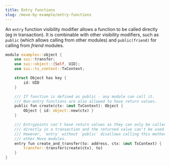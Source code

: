 ```yaml
---
title: Entry functions
slug: /move-by-example/entry-functions
---
```


An `entry` function visibility modifier allows a function to be called directly (eg in transaction). It is combinable with other visibility modifiers, such as `public` (which allows calling from other modules) and `public(friend)` for calling from _friend_ modules.

```rust
module examples::object {
    use sui::transfer;
    use sui::object::{Self, UID};
    use sui::tx_context::TxContext;

    struct Object has key {
        id: UID
    }

    /// If function is defined as public - any module can call it.
    /// Non-entry functions are also allowed to have return values.
    public fun create(ctx: &mut TxContext): Object {
        Object { id: object::new(ctx) }
    }

    /// Entrypoints can't have return values as they can only be called
    /// directly in a transaction and the returned value can't be used.
    /// However, `entry` without `public` disallows calling this method from
    /// other Move modules.
    entry fun create_and_transfer(to: address, ctx: &mut TxContext) {
        transfer::transfer(create(ctx), to)
    }
}
```
